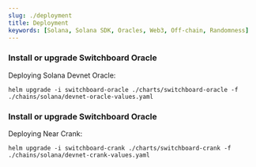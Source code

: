 ```yaml
---
slug: ./deployment
title: Deployment
keywords: [Solana, Solana SDK, Oracles, Web3, Off-chain, Randomness]
---
```


### Install or upgrade Switchboard Oracle

Deploying Solana Devnet Oracle:

```console
helm upgrade -i switchboard-oracle ./charts/switchboard-oracle -f ./chains/solana/devnet-oracle-values.yaml 
```

### Install or upgrade Switchboard Oracle

Deploying Near Crank:

```console
helm upgrade -i switchboard-crank ./charts/switchboard-crank -f ./chains/solana/devnet-crank-values.yaml
```
